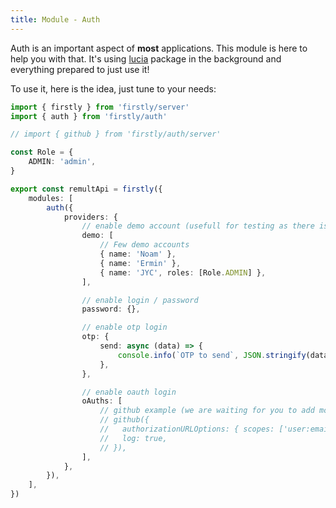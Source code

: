 ```yaml
---
title: Module - Auth
---
```


Auth is an important aspect of **most** applications. This module is here to help you with that.
It's using [lucia](https://lucia-auth.com/) package in the background and everything prepared to
just use it!

To use it, here is the idea, just tune to your needs:

```ts
import { firstly } from 'firstly/server'
import { auth } from 'firstly/auth'

// import { github } from 'firstly/auth/server'

const Role = {
	ADMIN: 'admin',
}

export const remultApi = firstly({
	modules: [
		auth({
			providers: {
				// enable demo account (usefull for testing as there is no password!)
				demo: [
					// Few demo accounts
					{ name: 'Noam' },
					{ name: 'Ermin' },
					{ name: 'JYC', roles: [Role.ADMIN] },
				],

				// enable login / password
				password: {},

				// enable otp login
				otp: {
					send: async (data) => {
						console.info(`OTP to send`, JSON.stringify(data, null, 2))
					},
				},

				// enable oauth login
				oAuths: [
					// github example (we are waiting for you to add more providers / examples!)
					// github({
					//   authorizationURLOptions: { scopes: ['user:email'] },
					//   log: true,
					// }),
				],
			},
		}),
	],
})
```
